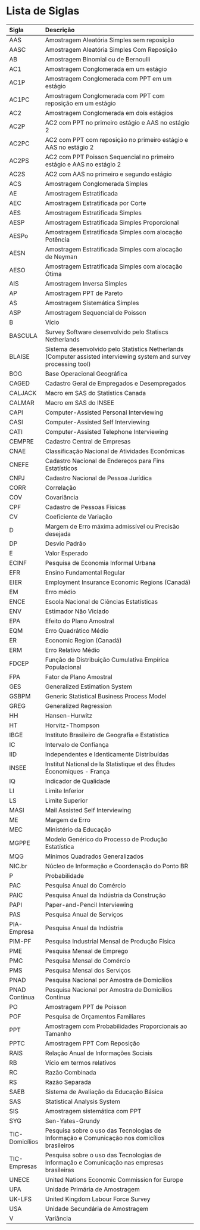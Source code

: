 # Lista de Siglas{-} 


-----------
Sigla            Descrição
---------------- -----------------------------------------------------------------------
AAS              Amostragem Aleatória Simples sem reposição 

AASC             Amostragem Aleatória Simples Com Reposição

AB               Amostragem Binomial ou de Bernoulli 

AC1              Amostragem Conglomerada em um estágio 

AC1P             Amostragem Conglomerada com PPT em um estágio

AC1PC            Amostragem Conglomerada com PPT com reposição em um estágio

AC2              Amostragem Conglomerada em dois estágios

AC2P             AC2 com PPT no primeiro estágio e AAS no estágio 2

AC2PC            AC2 com PPT com reposição no primeiro estágio e AAS no estágio 2

AC2PS             AC2 com PPT Poisson Sequencial no primeiro estágio e AAS no estágio 2 

AC2S              AC2 com AAS no primeiro e segundo estágio 

ACS               Amostragem Conglomerada Simples 

AE                Amostragem Estratificada 

AEC               Amostragem Estratificada por Corte

AES               Amostragem Estratificada Simples

AESP              Amostragem Estratificada Simples Proporcional 

AESPo             Amostragem Estratificada Simples com alocação Potência

AESN              Amostragem Estratificada Simples com alocação de Neyman 

AESO              Amostragem Estratificada Simples com alocação Ótima 

AIS               Amostragem Inversa Simples 

AP                Amostragem PPT de Pareto 

AS                Amostragem Sistemática Simples

ASP               Amostragem Sequencial de Poisson 

B                 Vício 

BASCULA           Survey Software desenvolvido pelo Statiscs Netherlands 

BLAISE            Sistema desenvolvido pelo Statistics Netherlands (Computer assisted interviewing system and survey processing tool) 

BOG               Base Operacional Geográfica 

CAGED             Cadastro Geral de Empregados e Desempregados

CALJACK           Macro em SAS do Statistics Canada 

CALMAR            Macro em SAS do INSEE

CAPI              Computer-Assisted Personal Interviewing 

CASI              Computer-Assisted Self Interviewing

CATI              Computer-Assisted Telephone Interviewing

CEMPRE            Cadastro Central de Empresas 

CNAE              Classificação Nacional de Atividades Econômicas 

CNEFE             Cadastro Nacional de Endereços para Fins Estatísticos 

CNPJ              Cadastro Nacional de Pessoa Jurídica

CORR              Correlação

COV               Covariância 

CPF               Cadastro de Pessoas Físicas

CV                Coeficiente de Variação

D                 Margem de Erro máxima admissível ou Precisão desejada

DP                Desvio Padrão

E                 Valor Esperado 

ECINF             Pesquisa de Economia Informal Urbana 

EFR               Ensino Fundamental Regular 

EIER              Employment Insurance Economic Regions (Canadá)

EM                Erro médio 

ENCE              Escola Nacional de Ciências Estatísticas

ENV               Estimador Não Viciado 

EPA               Efeito do Plano Amostral

EQM               Erro Quadrático Médio 

ER                Economic Region (Canadá)

ERM               Erro Relativo Médio  

FDCEP             Função de Distribuição Cumulativa Empírica Populacional 

FPA               Fator de Plano Amostral

GES               Generalized Estimation System

GSBPM             Generic Statistical Business Process Model 

GREG              Generalized Regression

HH                Hansen-Hurwitz 

HT                Horvitz-Thompson

IBGE              Instituto Brasileiro de Geografia e Estatística

IC                Intervalo de Confiança

IID               Independentes e Identicamente Distribuídas 

INSEE             Institut National de la Statistique et des Études Économiques - França

IQ                Indicador de Qualidade

LI                Limite Inferior 

LS                Limite Superior

MASI              Mail Assisted Self Interviewing

ME                Margem de Erro

MEC               Ministério da Educação

MGPPE             Modelo Genérico do Processo de Produção Estatística 

MQG               Mínimos Quadrados Generalizados

NIC.br            Núcleo de Informação e Coordenação do Ponto BR

P                 Probabilidade

PAC               Pesquisa Anual do Comércio

PAIC              Pesquisa Anual da Indústria da Construção 

PAPI              Paper-and-Pencil Interviewing 

PAS               Pesquisa Anual de Serviços 

PIA-Empresa       Pesquisa Anual da Indústria 

PIM-PF            Pesquisa Industrial Mensal de Produção Física 

PME               Pesquisa Mensal de Emprego  

PMC               Pesquisa Mensal do Comércio 

PMS               Pesquisa Mensal dos Serviços 

PNAD              Pesquisa Nacional por Amostra de Domicílios

PNAD Contínua     Pesquisa Nacional por Amostra de Domicílios Contínua 

PO                Amostragem PPT de Poisson

POF               Pesquisa de Orçamentos Familiares

PPT               Amostragem com Probabilidades Proporcionais ao Tamanho

PPTC              Amostragem PPT Com Reposição

RAIS              Relação Anual de Informações Sociais 

RB                Vício em termos relativos

RC                Razão Combinada

RS                Razão Separada

SAEB              Sistema de Avaliação da Educação Básica 

SAS               Statistical Analysis System

SIS               Amostragem sistemática com PPT 

SYG               Sen-Yates-Grundy 

TIC-Domicílios    Pesquisa sobre o uso das Tecnologias de Informação e Comunicação nos domicílios brasileiros

TIC-Empresas      Pesquisa sobre o uso das Tecnologias de Informação e Comunicação nas empresas brasileiras 

UNECE             United Nations Economic Commission for Europe 

UPA               Unidade Primária de Amostragem 

UK-LFS            United Kingdom Labour Force Survey 

USA               Unidade Secundária de Amostragem

V                 Variância 
-----------------------------------------------------------------------------------------------------------









